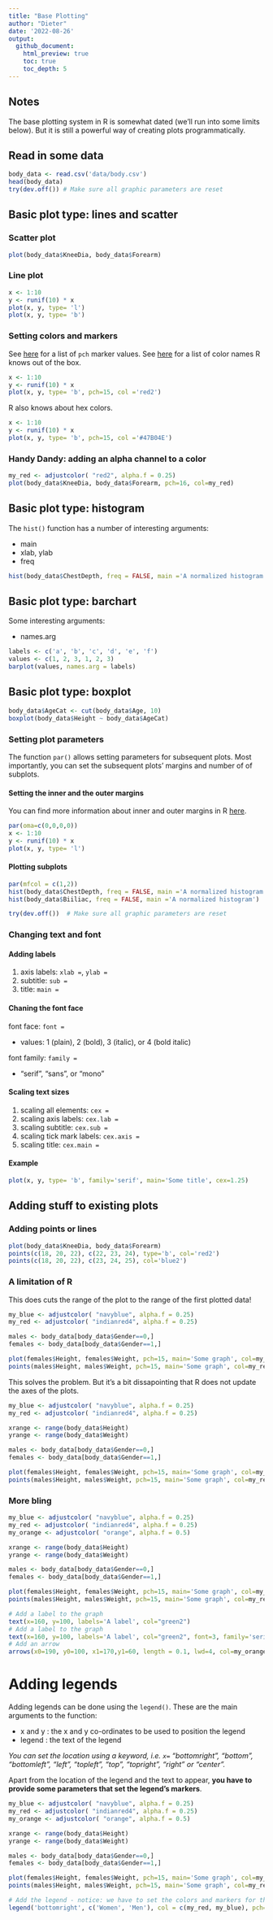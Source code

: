 ```yaml
---
title: "Base Plotting"
author: "Dieter"
date: '2022-08-26'
output:
  github_document:
    html_preview: true
    toc: true
    toc_depth: 5
---
```


## Notes

The base plotting system in R is somewhat dated (we'll run into some limits below). But it is still a powerful way of creating plots programmatically.

## Read in some data

```r
body_data <- read.csv('data/body.csv')
head(body_data)
try(dev.off()) # Make sure all graphic parameters are reset
```

## Basic plot type: lines and scatter

### Scatter plot

```r
plot(body_data$KneeDia, body_data$Forearm)
```

### Line plot

```r
x <- 1:10
y <- runif(10) * x
plot(x, y, type= 'l')
plot(x, y, type= 'b')
```

### Setting colors and markers

See [here](http://www.sthda.com/english/wiki/r-plot-pch-symbols-the-different-point-shapes-available-in-r) for a list of `pch` marker values. See [here](http://www.stat.columbia.edu/~tzheng/files/Rcolor.pdf) for a list of color names R knows out of the box.

```r
x <- 1:10
y <- runif(10) * x
plot(x, y, type= 'b', pch=15, col ='red2')
```
R also knows about hex colors.

```r
x <- 1:10
y <- runif(10) * x
plot(x, y, type= 'b', pch=15, col ='#47B04E')
```
### Handy Dandy: adding an alpha channel to a color

```r
my_red <- adjustcolor( "red2", alpha.f = 0.25)
plot(body_data$KneeDia, body_data$Forearm, pch=16, col=my_red)
```



## Basic plot type: histogram

The `hist()` function has a number of interesting arguments:

-   main
-   xlab, ylab\
-   freq

```r
hist(body_data$ChestDepth, freq = FALSE, main ='A normalized histogram')
```

## Basic plot type: barchart

Some interesting arguments:

-   names.arg

```r

labels <- c('a', 'b', 'c', 'd', 'e', 'f')
values <- c(1, 2, 3, 1, 2, 3)
barplot(values, names.arg = labels)

```

## Basic plot type: boxplot

```r
body_data$AgeCat <- cut(body_data$Age, 10)
boxplot(body_data$Height ~ body_data$AgeCat)
```

### Setting plot parameters

The function `par()` allows setting parameters for subsequent plots. Most importantly, you can set the subsequent plots' margins and number of of subplots.

#### Setting the inner and the outer margins

You can find more information about inner and outer margins in R [here](https://r-graph-gallery.com/74-margin-and-oma-cheatsheet.html).

```r
par(oma=c(0,0,0,0))
x <- 1:10
y <- runif(10) * x
plot(x, y, type= 'l')
```

#### Plotting subplots

```r
par(mfcol = c(1,2))
hist(body_data$ChestDepth, freq = FALSE, main ='A normalized histogram')
hist(body_data$Biiliac, freq = FALSE, main ='A normalized histogram')
```

```r
try(dev.off())  # Make sure all graphic parameters are reset
```

### Changing text and font

#### Adding labels

1.  axis labels: `xlab =`, `ylab =`
2.  subtitle: `sub =`
3.  title: `main =`

#### Chaning the font face

font face: `font =`

-   values: 1 (plain), 2 (bold), 3 (italic), or 4 (bold italic)

font family: `family =`

-   "serif", "sans", or "mono"

#### Scaling text sizes

1.  scaling all elements: `cex =`
2.  scaling axis labels: `cex.lab =`
3.  scaling subtitle: `cex.sub =`
4.  scaling tick mark labels: `cex.axis =`
5.  scaling title: `cex.main =`

#### Example

```r
plot(x, y, type= 'b', family='serif', main='Some title', cex=1.25)
```

## Adding stuff to existing plots

### Adding points or lines

```r
plot(body_data$KneeDia, body_data$Forearm)
points(c(18, 20, 22), c(22, 23, 24), type='b', col='red2')
points(c(18, 20, 22), c(23, 24, 25), col='blue2')
```



### A limitation of R

This does cuts the range of the plot to the range of the first plotted data!



```r
my_blue <- adjustcolor( "navyblue", alpha.f = 0.25)
my_red <- adjustcolor( "indianred4", alpha.f = 0.25)

males <- body_data[body_data$Gender==0,]
females <- body_data[body_data$Gender==1,]

plot(females$Height, females$Weight, pch=15, main='Some graph', col=my_blue)
points(males$Height, males$Weight, pch=15, main='Some graph', col=my_red)
```
This solves the problem. But it's a bit dissapointing that R does not update the axes of the plots.

```r
my_blue <- adjustcolor( "navyblue", alpha.f = 0.25)
my_red <- adjustcolor( "indianred4", alpha.f = 0.25)

xrange <- range(body_data$Height)
yrange <- range(body_data$Weight)

males <- body_data[body_data$Gender==0,]
females <- body_data[body_data$Gender==1,]

plot(females$Height, females$Weight, pch=15, main='Some graph', col=my_blue, xlim = xrange, ylim = yrange)
points(males$Height, males$Weight, pch=15, main='Some graph', col=my_red)

```


### More bling

```r

my_blue <- adjustcolor( "navyblue", alpha.f = 0.25)
my_red <- adjustcolor( "indianred4", alpha.f = 0.25)
my_orange <- adjustcolor( "orange", alpha.f = 0.5)

xrange <- range(body_data$Height)
yrange <- range(body_data$Weight)

males <- body_data[body_data$Gender==0,]
females <- body_data[body_data$Gender==1,]

plot(females$Height, females$Weight, pch=15, main='Some graph', col=my_blue, xlim = xrange, ylim = yrange, xlab='Height', ylab='Weight')
points(males$Height, males$Weight, pch=15, main='Some graph', col=my_red)

# Add a label to the graph
text(x=160, y=100, labels='A label', col="green2")
# Add a label to the graph
text(x=160, y=100, labels='A label', col="green2", font=3, family='serif')
# Add an arrow
arrows(x0=190, y0=100, x1=170,y1=60, length = 0.1, lwd=4, col=my_orange)
```



# Adding legends

Adding legends can be done using the `legend()`. These are the main arguments to the function:

+ x and y : the x and y co-ordinates to be used to position the legend
+ legend : the text of the legend

*You can set the location using a keyword, i.e. `x=` "bottomright", "bottom", "bottomleft", "left", "topleft", "top", "topright", "right" or "center".*

Apart from the location of the legend and the text to appear, **you have to provide some parameters that set the legend's markers**.

```r
my_blue <- adjustcolor( "navyblue", alpha.f = 0.25)
my_red <- adjustcolor( "indianred4", alpha.f = 0.25)
my_orange <- adjustcolor( "orange", alpha.f = 0.5)

xrange <- range(body_data$Height)
yrange <- range(body_data$Weight)

males <- body_data[body_data$Gender==0,]
females <- body_data[body_data$Gender==1,]

plot(females$Height, females$Weight, pch=15, main='Some graph', col=my_blue, xlim = xrange, ylim = yrange, xlab='Height', ylab='Weight')
points(males$Height, males$Weight, pch=15, main='Some graph', col=my_red)

# Add the legend - notice: we have to set the colors and markers for the legend manually
legend('bottomright', c('Women', 'Men'), col = c(my_red, my_blue), pch=15)
```


